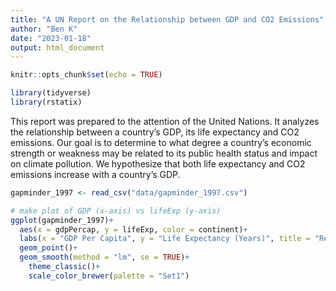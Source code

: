 ```yaml
---
title: "A UN Report on the Relationship between GDP and CO2 Emissions"
author: "Ben K"
date: "2023-01-18"
output: html_document
---
```


```r
knitr::opts_chunk$set(echo = TRUE)
```

```r
library(tidyverse)
library(rstatix)
```
This report was prepared to the attention of the United Nations. It analyzes the relationship between a country's GDP, its life expectancy and CO2 emissions. Our goal is to determine to what degree a country’s economic strength or weakness may be related to its public health status and impact on climate pollution. We hypothesize that both life expectancy and CO2 emissions increase with a country's GDP.

``` r
gapminder_1997 <- read_csv("data/gapminder_1997.csv")
```
```r
# make plot of GDP (x-axis) vs lifeExp (y-axis)
ggplot(gapminder_1997)+
  aes(x = gdpPercap, y = lifeExp, color = continent)+
  labs(x = "GDP Per Capita", y = "Life Expectancy (Years)", title = "Relationship between Life Expectancy and GDP")+
  geom_point()+
  geom_smooth(method = "lm", se = TRUE)+
    theme_classic()+
    scale_color_brewer(palette = "Set1")
```

